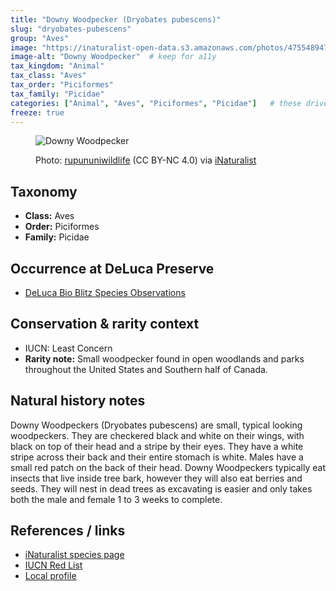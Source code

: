 ---
title: "Downy Woodpecker (Dryobates pubescens)"
slug: "dryobates-pubescens"
group: "Aves"
image: "https://inaturalist-open-data.s3.amazonaws.com/photos/475548947/large.jpeg"        # keep for thumbnails
image-alt: "Downy Woodpecker"  # keep for a11y
tax_kingdom: "Animal"
tax_class: "Aves"
tax_order: "Piciformes"
tax_family: "Picidae"
categories: ["Animal", "Aves", "Piciformes", "Picidae"]   # these drive the chips + filtering
freeze: true
---

<figure class="species-figure">

<img src="https://inaturalist-open-data.s3.amazonaws.com/photos/475548947/large.jpeg" alt="Downy Woodpecker" class="species-photo"/>

<figcaption class="photo-credit">

Photo: <a href="https://www.inaturalist.org/people/rupununiwildlife">rupununiwildlife</a> (CC BY-NC 4.0) via <a href="https://www.inaturalist.org/observations/264808385">iNaturalist</a>

</figcaption>

</figure>

## Taxonomy

-   **Class:** Aves
-   **Order:** Piciformes
-   **Family:** Picidae

## Occurrence at DeLuca Preserve

-   [DeLuca Bio Blitz Species Observations](https://www.inaturalist.org/observations?project_id=222437&subview=table&taxon_id=792988)

## Conservation & rarity context

-   IUCN: Least Concern
-   **Rarity note:** Small woodpecker found in open woodlands and parks throughout the United States and Southern half of Canada.

## Natural history notes

Downy Woodpeckers (Dryobates pubescens) are small, typical looking woodpeckers. They are checkered black and white on their wings, with black on top of their head and a stripe by their eyes. They have a white stripe across their back and their entire stomach is white. Males have a small red patch on the back of their head. Downy Woodpeckers typically eat insects that live inside tree bark, however they will also eat berries and seeds. They will nest in dead trees as excavating is easier and only takes both the male and female 1 to 3 weeks to complete. 

## References / links

-   [iNaturalist species page](https://www.inaturalist.org/taxa/792988-Dryobates-pubescens)
-   [IUCN Red List](https://www.iucnredlist.org/species/22681155/141048303)
-   [Local profile](https://www.allaboutbirds.org/guide/Downy_Woodpecker/lifehistory)
